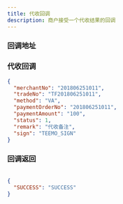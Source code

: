 ```yaml
---
title: 代收回调
description: 商户接受一个代收结果的回调
---
```



### 回调地址

<ReqAddr method="POST" url="商户提供的回调地址" />

### 代收回调

<Table
  headers={["参数", "类型", "描述"]}
  rows={[
    ["merchantNo", "String", "yes", "商户订单号(Max leng 32)"],
    ["tradeNo", "String", "yes", "平台订单号"],
    ["method", "String", "yes", "支付方式: VA-线上 store-线下 url-收银台"],
    ["paymentOrderNo", "String", "yes", "当次代收流水号"],
    ["paymentAmount", "String", "yes", "实际代收金额"],
    ["status", "Int", "yes", "1-成功 2-失败 3-退款"],
    ["remark", "String", "no", "商户创建订单传的值"],
    ["sign", "String", "yes", "签名"],
  ]}
/>

```json title=回调示例
{
  "merchantNo": "201806251011",
  "tradeNo": "TF201806251011",
  "method": "VA",
  "paymentOrderNo": "201806251011",
  "paymentAmount": "100",
  "status": 1,
  "remark": "代收备注",
  "sign": "TEEMO_SIGN"
}
```

### 回调返回

<Table
  thead={["字段", "类型", "必需", "描述"]}
  tbody={[["SUCCESS", "String", "yes", '必须返回"SUCCESS"否则会重复回调']]}
/>

```json title=回调示例
{
  "SUCCESS": "SUCCESS"
}
```
